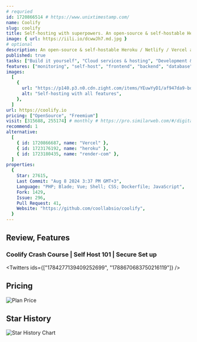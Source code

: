 ```yaml
---
# requried
id: 1720866514 # https://www.unixtimestamp.com/
name: Coolify
slug: coolify
title: Self-hosting with superpowers. An open-source & self-hostable Heroku / Netlify / Vercel alternative.
image: { url: https://iili.io/dcwwJh7.md.jpg }
# optional
description: An open-source & self-hostable Heroku / Netlify / Vercel alternative.
published: true
tasks: ["Build it yourself", "Cloud services & hosting", "Development & IT"]
features: ["monitoring", "self-host", "frontend", "backend", "database"]
images:
  [
    {
      url: "https://p140.p3.n0.cdn.zight.com/items/YEuwYyD1/af947da9-bd5a-4f57-a5a7-3ec4b08d990a.jpg",
      alt: "Self-hosting with all features",
    },
  ]
url: https://coolify.io
pricing: ["OpenSource", "Freemium"]
visit: [315688, 255174] # monthly # https://pro.similarweb.com/#/digitalsuite/websiteanalysis/home
recommend: 1
alternative:
  [
    { id: 1720866687, name: "Vercel" },
    { id: 1723176192, name: "heroku" },
    { id: 1723180435, name: "render-com" },
  ]
properties:
  {
    Star: 27615,
    Last Commit: "Aug 8 2024 3:37 PM GMT+3",
    Language: "PHP; Blade; Vue; Shell; CSS; Dockerfile; JavaScript",
    Fork: 1429,
    Issue: 296,
    Pull Request: 41,
    Website: "https://github.com/coollabsio/coolify",
  }
---
```


## Review, Features

### Coolify Crash Course | Self Host 101 | Secure Set up

<DetailYoutube videoId="taJlPG82Ucw" startTime={0} />

<Twitters ids={["1784277139409252699", "1788670683750216119"]} />

## Pricing

<Img
  src="https://p140.p3.n0.cdn.zight.com/items/7KuZl8zb/e30d3703-6e13-4f5e-8720-a5fa1338d0c8.jpg?v=%22aec3b4952534b2e2a96f09a5e2660e5a%22"
  alt="Plan Price"
/>

## Star History

![Star History Chart](https://api.star-history.com/svg?repos=coollabsio/coolify)

